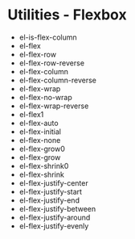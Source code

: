 
<Meta title="V3/Utilities/Flexbox" />

# Utilities - Flexbox

- el-is-flex-column
- el-flex
- el-flex-row
- el-flex-row-reverse
- el-flex-column
- el-flex-column-reverse
- el-flex-wrap
- el-flex-no-wrap
- el-flex-wrap-reverse
- el-flex1
- el-flex-auto
- el-flex-initial
- el-flex-none
- el-flex-grow0
- el-flex-grow
- el-flex-shrink0
- el-flex-shrink
- el-flex-justify-center
- el-flex-justify-start
- el-flex-justify-end
- el-flex-justify-between
- el-flex-justify-around
- el-flex-justify-evenly
